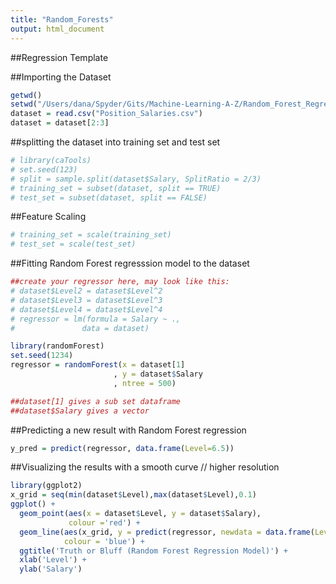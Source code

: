 ```yaml
---
title: "Random_Forests"
output: html_document
---
```


##Regression Template

##Importing the Dataset 
```r
 
getwd() 
setwd("/Users/dana/Spyder/Gits/Machine-Learning-A-Z/Random_Forest_Regression")
dataset = read.csv("Position_Salaries.csv")
dataset = dataset[2:3]

```

##splitting the dataset into training set and test set
```r

# library(caTools)
# set.seed(123)
# split = sample.split(dataset$Salary, SplitRatio = 2/3)
# training_set = subset(dataset, split == TRUE)
# test_set = subset(dataset, split == FALSE)

```

##Feature Scaling
```r

# training_set = scale(training_set)
# test_set = scale(test_set)

```

##Fitting Random Forest regresssion model to the dataset
```r
##create your regressor here, may look like this:
# dataset$Level2 = dataset$Level^2
# dataset$Level3 = dataset$Level^3
# dataset$Level4 = dataset$Level^4
# regressor = lm(formula = Salary ~ .,
#               data = dataset)

library(randomForest)
set.seed(1234)
regressor = randomForest(x = dataset[1]
                       , y = dataset$Salary
                       , ntree = 500)

##dataset[1] gives a sub set dataframe
##dataset$Salary gives a vector
```

##Predicting a new result with Random Forest regression
```r

y_pred = predict(regressor, data.frame(Level=6.5))

```

##Visualizing the results with a smooth curve // higher resolution
```r

library(ggplot2)
x_grid = seq(min(dataset$Level),max(dataset$Level),0.1)
ggplot() +
  geom_point(aes(x = dataset$Level, y = dataset$Salary),
             colour ='red') +
  geom_line(aes(x_grid, y = predict(regressor, newdata = data.frame(Level = x_grid))),
            colour = 'blue') +
  ggtitle('Truth or Bluff (Random Forest Regression Model)') +
  xlab('Level') +
  ylab('Salary')

```
